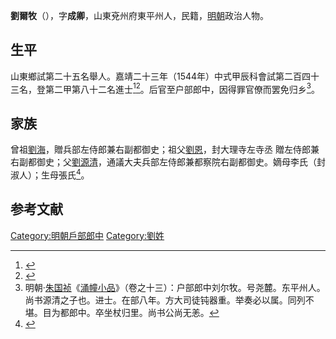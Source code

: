 {{明清人物信息框
| 姓名 = 劉爾牧
| 原名 =
| 圖片名稱= 
| 圖片大小 =
| 圖片說明 = 
| 最高職務 =
| 國家 = 大明 
| 爵位 =
| 籍貫 = 山東兗州府東平州
| 族裔 = 
| 字號 = 
| 諡號 =
| 出生日期 = 生年不詳
| 出生地點 = <!---山東兗州府東平州--->
| 逝世日期 = 卒年不詳 
| 逝世地點 =
| 墓葬 =
| 配偶 = 
| 親屬 = 
| 出身 =
* 嘉靖二十三年甲辰科進士出身
| 經歷 =
| 著作 =  
}}
'''劉爾牧'''（{{bd|？||？|catIdx=}}），字'''成卿'''，山東兗州府東平州人，民籍，[[明朝|明朝]]政治人物。

== 生平 ==
山東鄉試第二十五名舉人。嘉靖二十三年（1544年）中式甲辰科會試第二百四十三名，登第二甲第八十二名進士<ref>{{Cite book|title=《皇明贡举考》卷五|author=[[张朝瑞|张朝瑞]]|publisher=《续修四库全书》史部第828册|year=|isbn=|location=|pages=}}</ref><ref>{{Cite book|title=贡举志五种 上|author=鲁小俊，江俊伟著|publisher=武汉大学出版社|year=2009|isbn=978-7-307-07043-1|location=武汉|pages=}}</ref>。后官至户部郎中，因得罪官僚而罢免归乡<ref>明朝·[[朱国祯|朱国祯]]《[[涌幢小品|涌幢小品]]》（卷之十三）：户部郎中刘尔牧。号尧麓。东平州人。尚书源清之子也。进士。在部八年。方大司徒钝器重。举奏必以属。同列不堪。目为都郎中。卒坐杖归里。尚书公尚无恙。</ref>。

== 家族 ==
曾祖[[劉海|劉海]]，贈兵部左侍郎兼右副都御史；祖父[[劉恩|劉恩]]，封大理寺左寺丞 贈左侍郎兼右副都御史；父[[劉源清|劉源清]]，通議大夫兵部左侍郎兼都察院右副都御史。嫡母李氏（封淑人）；生母張氏<ref>{{Cite book|title=天一阁藏明代科举录选刊 登科录 点校本|author=龚延明主编|publisher=宁波出版社|year=2016|isbn=978-7-5526-2320-8|location=宁波|pages=|quote=《天一閣藏明代科舉錄選刊.登科錄》之《嘉靖二十三年甲辰科進士登科錄》}}</ref>。

==参考文献==
{{reflist}}

{{嘉靖二十三年甲辰科殿試金榜}}

{{DEFAULTSORT:}}
[[Category:明朝戶部郎中|Category:明朝戶部郎中]]
[[Category:劉姓|Category:劉姓]]


{{明朝人物小作品}}